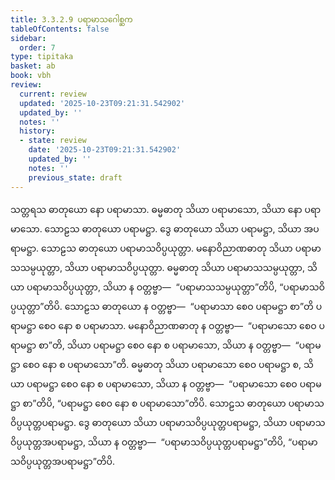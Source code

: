 ```yaml
---
title: 3.3.2.9 ပရာမာသဂေါစ္ဆက
tableOfContents: false
sidebar:
  order: 7
type: tipitaka
basket: ab
book: vbh
review:
  current: review
  updated: '2025-10-23T09:21:31.542902'
  updated_by: ''
  notes: ''
  history:
  - state: review
    date: '2025-10-23T09:21:31.542902'
    updated_by: ''
    notes: ''
    previous_state: draft
---
```



<ReviewStatus review={frontmatter.review} showDetails={true} />

<HypothesisAnnotation frontmatter={frontmatter} />

<DynamicBreadcrumb />

<Paragraph number="700" book="vbh">
သတ္တရသ ဓာတုယော နော ပရာမာသာ. ဓမ္မဓာတု သိယာ ပရာမာသော, သိယာ နော ပရာမာသော. သောဠသ ဓာတုယော ပရာမဋ္ဌာ. ဒွေ ဓာတုယော သိယာ ပရာမဋ္ဌာ, သိယာ အပရာမဋ္ဌာ. သောဠသ ဓာတုယော ပရာမာသဝိပ္ပယုတ္တာ. မနောဝိညာဏဓာတု သိယာ ပရာမာသသမ္ပယုတ္တာ, သိယာ ပရာမာသဝိပ္ပယုတ္တာ. ဓမ္မဓာတု သိယာ ပရာမာသသမ္ပယုတ္တာ, သိယာ ပရာမာသဝိပ္ပယုတ္တာ, သိယာ န ဝတ္တဗ္ဗာ—  “ပရာမာသသမ္ပယုတ္တာ”တိပိ, “ပရာမာသဝိပ္ပယုတ္တာ”တိပိ. သောဠသ ဓာတုယော န ဝတ္တဗ္ဗာ—  “ပရာမာသာ စေဝ ပရာမဋ္ဌာ စာ”တိ ပရာမဋ္ဌာ စေဝ နော စ ပရာမာသာ. မနောဝိညာဏဓာတု န ဝတ္တဗ္ဗာ—  “ပရာမာသော စေဝ ပရာမဋ္ဌာ စာ”တိ, သိယာ ပရာမဋ္ဌာ စေဝ နော စ ပရာမာသော, သိယာ န ဝတ္တဗ္ဗာ—  “ပရာမဋ္ဌာ စေဝ နော စ ပရာမာသော”တိ. ဓမ္မဓာတု သိယာ ပရာမာသော စေဝ ပရာမဋ္ဌာ စ, သိယာ ပရာမဋ္ဌာ စေဝ နော စ ပရာမာသော, သိယာ န ဝတ္တဗ္ဗာ—  “ပရာမာသော စေဝ ပရာမဋ္ဌာ စာ”တိပိ, “ပရာမဋ္ဌာ စေဝ နော စ ပရာမာသော”တိပိ. သောဠသ ဓာတုယော ပရာမာသဝိပ္ပယုတ္တပရာမဋ္ဌာ. ဒွေ ဓာတုယော သိယာ ပရာမာသဝိပ္ပယုတ္တပရာမဋ္ဌာ, သိယာ ပရာမာသဝိပ္ပယုတ္တအပရာမဋ္ဌာ, သိယာ န ဝတ္တဗ္ဗာ—  “ပရာမာသဝိပ္ပယုတ္တပရာမဋ္ဌာ”တိပိ, “ပရာမာသဝိပ္ပယုတ္တအပရာမဋ္ဌာ”တိပိ.
</Paragraph>